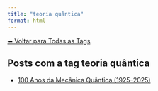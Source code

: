 ```yaml
---
title: "teoria quântica"
format: html
---
```


[⬅ Voltar para Todas as Tags](../tags.qmd)

## Posts com a tag **teoria quântica**

- [100 Anos da Mecânica Quântica (1925–2025)](/posts/fisica/100-anos-mecanica-quantica.html)
